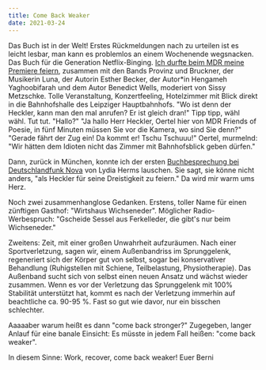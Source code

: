 ```yaml
---
title: Come Back Weaker
date: 2021-03-24
---
```

Das Buch ist in der Welt! Erstes Rückmeldungen nach zu urteilen ist es leicht lesbar, man kann es problemlos an einem Wochenende wegsnacken. Das Buch für die Generation Netflix-Binging. [Ich durfte beim MDR meine Premiere feiern](https://www.mdr.de/tv/programm/mediathek-sputnik-konzerte-friends-of-poesie-100_zc-12fce4ab_zs-6102e94c.html), zusammen mit den Bands Provinz und Bruckner, der Musikerin Luna, der Autorin Esther Becker, der Autor*in Hengameh Yaghoobifarah und dem Autor Benedict Wells, moderiert von Sissy Metzschke. Tolle Veranstaltung, Konzertfeeling, Hotelzimmer mit Blick direkt in die Bahnhofshalle des Leipziger Hauptbahnhofs. "Wo ist denn der Heckler, kann man den mal anrufen? Er ist gleich dran!" Tipp tipp, wähl wähl. Tut tut. "Hallo?" "Ja hallo Herr Heckler, Oertel hier von MDR Friends of Poesie, in fünf Minuten müssen Sie vor die Kamera, wo sind Sie denn?" "Gerade fährt der Zug ein! Da kommt er! Tschu Tschuuu!" Oertel, murmelnd: "Wir hätten dem Idioten nicht das Zimmer mit Bahnhofsblick geben dürfen."

Dann, zurück in München, konnte ich der ersten [Buchbesprechung bei Deutschlandfunk Nova](https://www.deutschlandfunknova.de/beitrag/literatur-das-liebesleben-der-pinguine-von-bernhard-heckler) von Lydia Herms lauschen. Sie sagt, sie könne nicht anders, "als Heckler für seine Dreistigkeit zu feiern." Da wird mir warm ums Herz.

Noch zwei zusammenhanglose Gedanken. Erstens, toller Name für einen zünftigen Gasthof: "Wirtshaus Wichseneder". Möglicher Radio-Werbespruch: "Gscheide Sessel aus Ferkelleder, die gibt's nur beim Wichseneder."

Zweitens: Zeit, mit einer großen Unwahrheit aufzuräumen. Nach einer Sportverletzung, sagen wir, einem Außenbandriss im Sprunggelenk, regeneriert sich der Körper gut von selbst, sogar bei konservativer Behandlung (Ruhigstellen mit Schiene, Teilbelastung, Physiotherapie). Das Außenband sucht sich von selbst einen neuen Ansatz und wächst wieder zusammen. Wenn es vor der Verletzung das Sprunggelenk mit 100% Stabilität unterstützt hat, kommt es nach der Verletzung immerhin auf beachtliche ca. 90-95 %. Fast so gut wie davor, nur ein bisschen schlechter. 

Aaaaaber warum heißt es dann "come back stronger?" Zugegeben, langer Anlauf für eine banale Einsicht: Es müsste in jedem Fall heißen: "come back weaker".

In diesem Sinne: Work, recover, come back weaker! Euer Berni